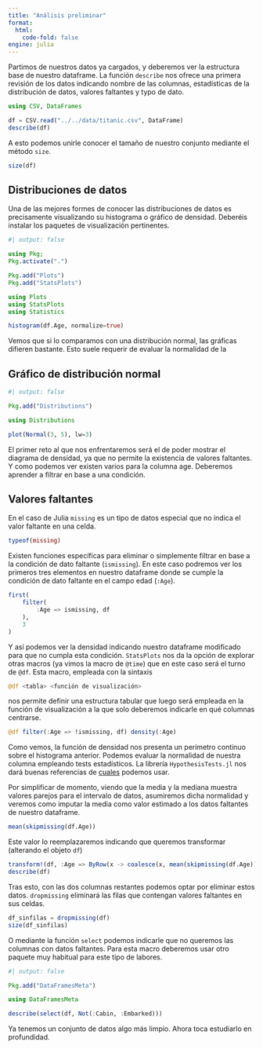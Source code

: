```yaml
---
title: "Análisis preliminar"
format:
  html:
    code-fold: false
engine: julia
---
```


Partimos de nuestros datos ya cargados, y deberemos ver la estructura base de nuestro dataframe. La función `describe` nos ofrece una primera revisión de los datos indicando nombre de las columnas, estadísticas de la distribución de datos, valores faltantes y typo de dato.

```julia
using CSV, DataFrames

df = CSV.read("../../data/titanic.csv", DataFrame)
describe(df)
```

A esto podemos unirle conocer el tamaño de nuestro conjunto mediante el método `size`.

```julia
size(df)
```

## Distribuciones de datos

Una de las mejores formes de conocer las distribuciones de datos es precisamente visualizando su histograma o gráfico de densidad. Deberéis instalar los paquetes de visualización pertinentes.

```julia
#| output: false

using Pkg;
Pkg.activate(".")

Pkg.add("Plots")
Pkg.add("StatsPlots")
```

```julia
using Plots
using StatsPlots
using Statistics

histogram(df.Age, normalize=true)
```

Vemos que si lo comparamos con una distribución normal, las gráficas difieren bastante. Esto suele requerir de evaluar la normalidad de la 

::: {.callout-tip collapse="true"}
# Gráfico de distribución normal
```julia
#| output: false

Pkg.add("Distributions")
```

```julia
using Distributions

plot(Normal(3, 5), lw=3)
```
:::

El primer reto al que nos enfrentaremos será el de poder mostrar el diagrama de densidad, ya que no permite la existencia de valores faltantes. Y como podemos ver existen varios para la columna age. Deberemos aprender a filtrar en base a una condición. 

## Valores faltantes

En el caso de Julia `missing` es un tipo de datos especial que no indica el valor faltante en una celda.

```julia
typeof(missing)
```

Existen funciones específicas para eliminar o simplemente filtrar en base a la condición de dato faltante (`ismissing`). En este caso podremos ver los primeros tres elementos en nuestro dataframe donde se cumple la condición de dato faltante en el campo edad (`:Age`).

```julia
first(
    filter(
        :Age => ismissing, df
    ),
    3
)
```

Y así podemos ver la densidad indicando nuestro dataframe modificado para que no cumpla esta condición. `StatsPlots` nos da la opción de explorar otras macros (ya vimos la macro de `@time`) que en este caso será el turno de `@df`. Esta macro, empleada con la sintaxis

```julia
@df <tabla> <función de visualización>
```
nos permite definir una estructura tabular que luego será empleada en la función de visualización a la que solo deberemos indicarle en qué columnas centrarse.

```julia
@df filter(:Age => !ismissing, df) density(:Age)
```

Como vemos, la función de densidad nos presenta un perímetro continuo sobre el histograma anterior. Podemos evaluar la normalidad de nuestra columna empleando tests estadísticos. La librería `HypothesisTests.jl` nos dará buenas referencias de [cuales](https://juliastats.org/HypothesisTests.jl/stable/) podemos usar.

Por simplificar de momento, viendo que la media y la mediana muestra valores parejos para el intervalo de datos, asumiremos dicha normalidad y veremos como imputar la media como valor estimado a los datos faltantes de nuestro dataframe.

```julia
mean(skipmissing(df.Age))
```

Este valor lo reemplazaremos indicando que queremos transformar (alterando el objeto `df`)

```julia
transform!(df, :Age => ByRow(x -> coalesce(x, mean(skipmissing(df.Age)))); renamecols=false)
describe(df)
```

Tras esto, con las dos columnas restantes podemos optar por eliminar estos datos. `dropmissing` eliminará las filas que contengan valores faltantes en sus celdas.

```julia
df_sinfilas = dropmissing(df)
size(df_sinfilas)
```

O mediante la función `select` podemos indicarle que no queremos las columnas con datos faltantes. Para esta macro deberemos usar otro paquete muy habitual para este tipo de labores.

```julia
#| output: false

Pkg.add("DataFramesMeta")
```

```julia
using DataFramesMeta

describe(select(df, Not(:Cabin, :Embarked)))
```

Ya tenemos un conjunto de datos algo más limpio. Ahora toca estudiarlo en profundidad.